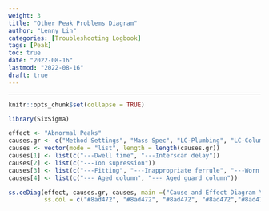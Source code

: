 ```yaml
---
weight: 3
title: "Other Peak Problems Diagram"
author: "Lenny Lin"
categories: [Troubleshooting Logbook]
tags: [Peak]
toc: true
date: "2022-08-16"
lastmod: "2022-08-16"
draft: true
---
```



<!--more-->

---

```r
knitr::opts_chunk$set(collapse = TRUE)
```

```r
library(SixSigma)
```


```r
effect <- "Abnormal Peaks"
causes.gr <- c("Method Settings", "Mass Spec", "LC-Plumbing", "LC-Column")
causes <- vector(mode = "list", length = length(causes.gr))
causes[1] <- list(c("---Dwell time", "---Interscan delay"))
causes[2] <- list(c("---Ion supression"))
causes[3] <- list(c("---Fitting", "---Inappropriate ferrule", "---Worn ferrule"))
causes[4] <- list(c("--- Aged column", "--- Aged guard column"))

ss.ceDiag(effect, causes.gr, causes, main =("Cause and Effect Diagram \n - Abnormal Peaks"), sub = "",
          ss.col = c("#8ad472", "#8ad472", "#8ad472", "#8ad472","#8ad472"))
```





